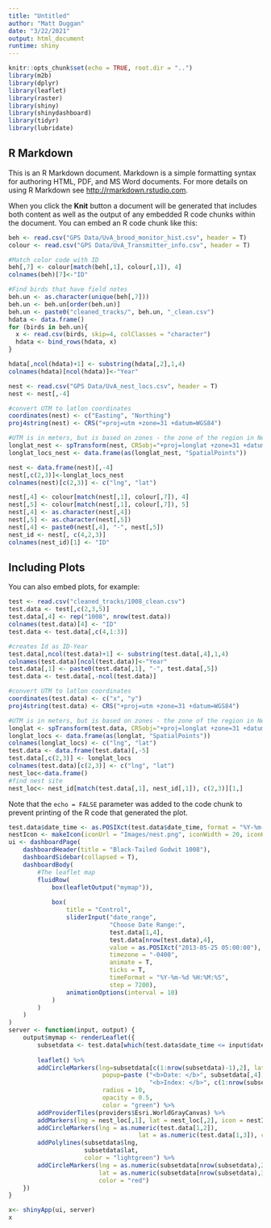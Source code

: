---
title: "Untitled"
author: "Matt Duggan"
date: "3/22/2021"
output: html_document
runtime: shiny
---

```{r setup, include=FALSE}
knitr::opts_chunk$set(echo = TRUE, root.dir = "..")
library(m2b)
library(dplyr)
library(leaflet)
library(raster)
library(shiny)
library(shinydashboard)
library(tidyr)
library(lubridate)
```

## R Markdown

This is an R Markdown document. Markdown is a simple formatting syntax for authoring HTML, PDF, and MS Word documents. For more details on using R Markdown see <http://rmarkdown.rstudio.com>.

When you click the **Knit** button a document will be generated that includes both content as well as the output of any embedded R code chunks within the document. You can embed an R code chunk like this:

```{r Find Id and colorcode}

beh <- read.csv("GPS Data/UvA_brood_monitor_hist.csv", header = T)
colour <- read.csv("GPS Data/UvA_Transmitter_info.csv", header = T) 

#Match color code with ID
beh[,7] <- colour[match(beh[,1], colour[,1]), 4]
colnames(beh)[7]<-"ID"

#Find birds that have field notes
beh.un <- as.character(unique(beh[,7]))
beh.un <- beh.un[order(beh.un)]
beh.un <- paste0("cleaned_tracks/", beh.un, "_clean.csv")
hdata <- data.frame()
for (birds in beh.un){
  x <- read.csv(birds, skip=4, colClasses = "character")
  hdata <- bind_rows(hdata, x)
}

hdata[,ncol(hdata)+1] <- substring(hdata[,2],1,4)
colnames(hdata)[ncol(hdata)]<-"Year"
```

```{r nest data reformating}

nest <- read.csv("GPS Data/UvA_nest_locs.csv", header = T)
nest <- nest[,-4]

#convert UTM to latlon coordinates 
coordinates(nest) <- c("Easting", "Northing")
proj4string(nest) <- CRS("+proj=utm +zone=31 +datum=WGS84")

#UTM is in meters, but is based on zones - the zone of the region in Netherlands is 31N or 32N (western Netherlands)
longlat_nest <- spTransform(nest, CRSobj="+proj=longlat +zone=31 +datum=WGS84")
longlat_locs_nest <- data.frame(as(longlat_nest, "SpatialPoints"))

nest <- data.frame(nest)[,-4]
nest[,c(2,3)]<-longlat_locs_nest
colnames(nest)[c(2,3)] <- c("lng", "lat") 

nest[,4] <- colour[match(nest[,1], colour[,7]), 4]
nest[,5] <- colour[match(nest[,1], colour[,7]), 5]
nest[,4] <- as.character(nest[,4])
nest[,5] <- as.character(nest[,5])
nest[,4] <- paste0(nest[,4], "-", nest[,5])
nest_id <- nest[, c(4,2,3)]
colnames(nest_id)[1] <- "ID" 
```
## Including Plots

You can also embed plots, for example:

```{r test data reformatting}
test <- read.csv("cleaned_tracks/1008_clean.csv")
test.data <- test[,c(2,3,5)]
test.data[,4] <- rep("1008", nrow(test.data))
colnames(test.data)[4] <- "ID" 
test.data <- test.data[,c(4,1:3)]

#creates Id as ID-Year
test.data[,ncol(test.data)+1] <- substring(test.data[,4],1,4)
colnames(test.data)[ncol(test.data)]<-"Year"
test.data[,1] <- paste0(test.data[,1], "-", test.data[,5])
test.data <- test.data[,-ncol(test.data)]

#convert UTM to latlon coordinates 
coordinates(test.data) <- c("x", "y")
proj4string(test.data) <- CRS("+proj=utm +zone=31 +datum=WGS84")

#UTM is in meters, but is based on zones - the zone of the region in Netherlands is 31N or 32N (western Netherlands)
longlat <- spTransform(test.data, CRSobj="+proj=longlat +zone=31 +datum=WGS84")
longlat_locs <- data.frame(as(longlat, "SpatialPoints"))
colnames(longlat_locs) <- c("lng", "lat")
test.data <- data.frame(test.data)[,-5]
test.data[,c(2,3)] <- longlat_locs
colnames(test.data)[c(2,3)] <- c("lng", "lat")
nest_loc<-data.frame()
#find nest site
nest_loc<- nest_id[match(test.data[,1], nest_id[,1]), c(2,3)][1,]

```

Note that the `echo = FALSE` parameter was added to the code chunk to prevent printing of the R code that generated the plot.
```{r shiny}

test.data$date_time <- as.POSIXct(test.data$date_time, format = "%Y-%m-%d %H:%M:%S")
nestIcon <- makeIcon(iconUrl = "Images/nest.png", iconWidth = 20, iconHeight = 20, iconAnchorX = 15, iconAnchorY = 15)
ui <- dashboardPage(
    dashboardHeader(title = "Black-Tailed Godwit 1008"),
    dashboardSidebar(collapsed = T),
    dashboardBody(
        #The leaflet map
        fluidRow(
            box(leafletOutput("mymap")),
            
            box(
                title = "Control",
                sliderInput("date_range", 
                            "Choose Date Range:", 
                            test.data[1,4], 
                            test.data[nrow(test.data),4], 
                            value = as.POSIXct("2013-05-25 05:00:00"), 
                            timezone = "-0400", 
                            animate = T, 
                            ticks = T,
                            timeFormat = "%Y-%m-%d %H:%M:%S", 
                            step = 7200), 
                animationOptions(interval = 10)
            )
        )
    )
)
server <- function(input, output) {
    output$mymap <- renderLeaflet({
        subsetdata <- test.data[which(test.data$date_time <= input$date_range),]
        
        leaflet() %>%
        addCircleMarkers(lng=subsetdata[c(1:nrow(subsetdata)-1),2], lat=subsetdata[c(1:nrow(subsetdata)-1),3], 
                          popup=paste ("<b>Date: </b>", subsetdata[,4], "<br>",
                                       "<b>Index: </b>", c(1:nrow(subsetdata)), "<br>"), 
                          radius = 10, 
                          opacity = 0.5, 
                          color = "green") %>%
        addProviderTiles(providers$Esri.WorldGrayCanvas) %>% 
        addMarkers(lng = nest_loc[,1], lat = nest_loc[,2], icon = nestIcon)%>% 
        addCircleMarkers(lng = as.numeric(test.data[1,2]), 
                                    lat = as.numeric(test.data[1,3]), color = "darkviolet")%>% 
        addPolylines(subsetdata$lng,
                     subsetdata$lat, 
                     color = "lightgreen") %>%
        addCircleMarkers(lng = as.numeric(subsetdata[nrow(subsetdata),2]), 
                         lat = as.numeric(subsetdata[nrow(subsetdata),3]), 
                         color = "red") 
    })
}

x<- shinyApp(ui, server)
x
```
